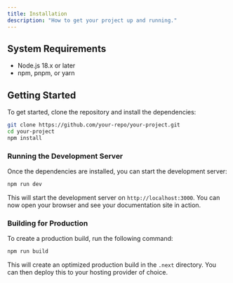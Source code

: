 ```yaml
---
title: Installation
description: "How to get your project up and running."
---
```


## System Requirements

- Node.js 18.x or later
- npm, pnpm, or yarn

## Getting Started

To get started, clone the repository and install the dependencies:

```bash
git clone https://github.com/your-repo/your-project.git
cd your-project
npm install
```

### Running the Development Server

Once the dependencies are installed, you can start the development server:

```bash
npm run dev
```

This will start the development server on `http://localhost:3000`. You can now open your browser and see your documentation site in action.

### Building for Production

To create a production build, run the following command:

```bash
npm run build
```

This will create an optimized production build in the `.next` directory. You can then deploy this to your hosting provider of choice.
